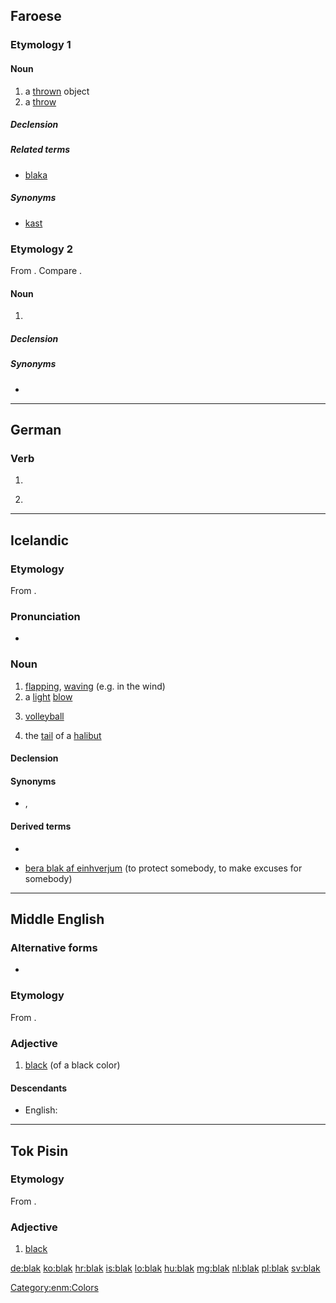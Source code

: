 ==Faroese==

===Etymology 1===
{{verbal noun of|blaka|lang=fo}}

====Noun====
{{fo-noun|n|blaks|bløk}}

# a [[thrown]] object
# a [[throw]]

=====Declension=====
{{fo-decl-noun-n5|bl|a|k|ø}}

=====Related terms=====
* [[blaka]]

=====Synonyms=====
* [[kast]]

===Etymology 2===
From {{etyl|sga|fo}} {{m|sga|bláthach}}. Compare {{etyl|gd|-}} {{m|gd|blàthach}}.

====Noun====
{{fo-noun|n|blaks|-}}

# {{l/en|buttermilk}}

=====Declension=====
{{fo-decl-noun-n5-s|blak}}

=====Synonyms=====
* {{l|fo|blaðak}}

----

==German==

===Verb===
{{head|de|verb form}}

# {{de-verb form of|blaken|i|s}}
# {{context|colloquial|lang=de}} {{de-verb form of|blaken|1|s|g}}

----

==Icelandic==
{{wikipedia|lang=is}}

===Etymology===
From {{etyl|non|is}} {{term|blak|lang=non}}.

===Pronunciation===
* {{IPA|/plaːk/|lang=is}}
*: {{rhymes|aːk|lang=is}}

===Noun===
{{is-noun|n|blaks|blök}}

# [[flapping]], [[waving]] (e.g. in the wind)
# a [[light]] [[blow]]
# {{context|sports|lang=is}} [[volleyball]]
# the [[tail]] of a [[halibut]]

====Declension====
{{is-decl-noun-n-s|bl|a|k}}

====Synonyms====
* {{sense|light blow}} {{l|is|skellur}}, {{l|is|högg}}

====Derived terms====
{{rel-top|{{jump|d|is|volleyball}} derived terms}}
* {{l|is|strandblak}}
{{rel-mid}}
{{rel-bottom}}

{{rel-top|{{jump|d|is|light blow|s}} derived terms}}
* [[bera blak af|bera blak af einhverjum]] (to protect somebody, to make excuses for somebody)
{{rel-mid}}
{{rel-bottom}}

----

==Middle English==

===Alternative forms===
* {{l|enm|blake}}

===Etymology===
From {{etyl|ang|enm}} {{term|blæc|lang=ang}}.

===Adjective===
{{enm-adj}}

# [[black]] (of a black color)

====Descendants====
* English: {{l|en|black}}

[[Category:enm:Colors]]

----

==Tok Pisin==

===Etymology===
From {{etyl|en|tpi}} {{term|black|lang=en}}.

===Adjective===
{{head|tpi|adjective}}

# [[black]]

[[de:blak]]
[[ko:blak]]
[[hr:blak]]
[[is:blak]]
[[lo:blak]]
[[hu:blak]]
[[mg:blak]]
[[nl:blak]]
[[pl:blak]]
[[sv:blak]]